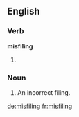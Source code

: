 ==English==

===Verb===
'''misfiling'''

# {{present participle of|misfile}}

===Noun===
{{en-noun}}

# An incorrect filing.

[[de:misfiling]]
[[fr:misfiling]]